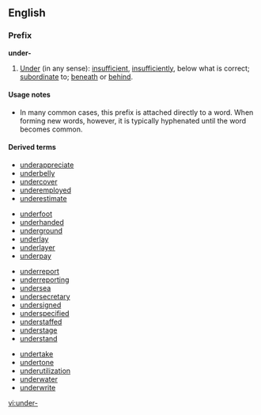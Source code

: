 ==English==

===Prefix===
'''under-'''

# [[under|Under]] (in any sense): [[insufficient]], [[insufficiently]], below what is correct; [[subordinate]] to; [[beneath]] or [[behind]].

====Usage notes====
* In many common cases, this prefix is attached directly to a word. When forming new words, however, it is typically hyphenated until the word becomes common.

====Derived terms====
{{top4}}
*[[underappreciate]]
* [[underbelly]]
* [[undercover]]
* [[underemployed]]
* [[underestimate]]
{{mid4}}
* [[underfoot]]
* [[underhanded]]
* [[underground]]
* [[underlay]]
* [[underlayer]]
* [[underpay]]
{{mid4}}
* [[underreport]]
* [[underreporting]]
* [[undersea]]
* [[undersecretary]]
* [[undersigned]]
* [[underspecified]]
* [[understaffed]]
* [[understage]]
* [[understand]] <!-- maybe? -->
{{mid4}}
* [[undertake]] <!-- maybe? -->
* [[undertone]]
* [[underutilization]]
* [[underwater]]
* [[underwrite]]
{{bottom4}}
[[vi:under-]]